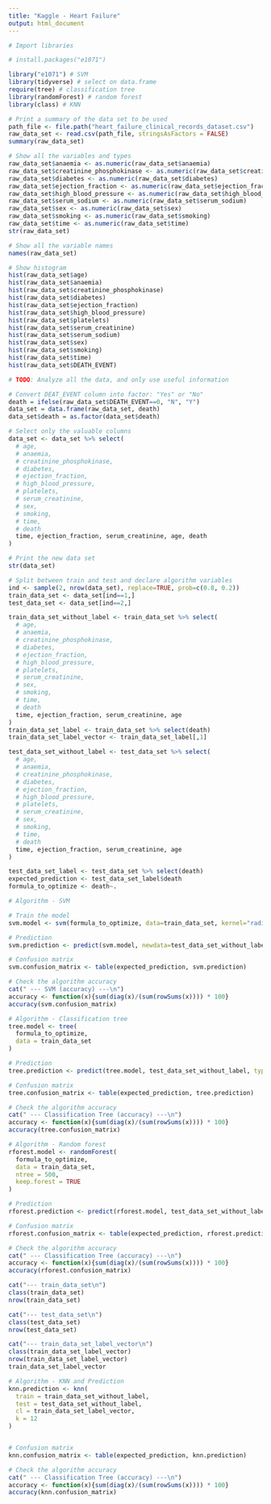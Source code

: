 ```yaml
---
title: "Kaggle - Heart Failure"
output: html_document
---
```


```r
# Import libraries

# install.packages("e1071")

library("e1071") # SVM
library(tidyverse) # select on data.frame
require(tree) # classification tree
library(randomForest) # random forest
library(class) # KNN
```

```r
# Print a summary of the data set to be used
path_file <- file.path("heart_failure_clinical_records_dataset.csv")
raw_data_set <- read.csv(path_file, stringsAsFactors = FALSE)
summary(raw_data_set)
```

```r
# Show all the variables and types
raw_data_set$anaemia <- as.numeric(raw_data_set$anaemia)
raw_data_set$creatinine_phosphokinase <- as.numeric(raw_data_set$creatinine_phosphokinase)
raw_data_set$diabetes <- as.numeric(raw_data_set$diabetes)
raw_data_set$ejection_fraction <- as.numeric(raw_data_set$ejection_fraction)
raw_data_set$high_blood_pressure <- as.numeric(raw_data_set$high_blood_pressure)
raw_data_set$serum_sodium <- as.numeric(raw_data_set$serum_sodium)
raw_data_set$sex <- as.numeric(raw_data_set$sex)
raw_data_set$smoking <- as.numeric(raw_data_set$smoking)
raw_data_set$time <- as.numeric(raw_data_set$time)
str(raw_data_set)

```

```r
# Show all the variable names
names(raw_data_set)
```

```r
# Show histogram
hist(raw_data_set$age)
hist(raw_data_set$anaemia)
hist(raw_data_set$creatinine_phosphokinase)
hist(raw_data_set$diabetes)
hist(raw_data_set$ejection_fraction)
hist(raw_data_set$high_blood_pressure)
hist(raw_data_set$platelets)
hist(raw_data_set$serum_creatinine)
hist(raw_data_set$serum_sodium)
hist(raw_data_set$sex)
hist(raw_data_set$smoking)
hist(raw_data_set$time)
hist(raw_data_set$DEATH_EVENT)
```
```r
# TODO: Analyze all the data, and only use useful information

# Convert DEAT_EVENT column into factor: "Yes" or "No"
death = ifelse(raw_data_set$DEATH_EVENT==0, "N", "Y")
data_set = data.frame(raw_data_set, death)
data_set$death = as.factor(data_set$death)

# Select only the valuable columns
data_set <- data_set %>% select(
  # age,
  # anaemia,
  # creatinine_phosphokinase,
  # diabetes,
  # ejection_fraction,
  # high_blood_pressure,
  # platelets,
  # serum_creatinine,
  # sex,
  # smoking,
  # time,
  # death
  time, ejection_fraction, serum_creatinine, age, death
)

# Print the new data set
str(data_set)
```

```r
# Split between train and test and declare algorithm variables
ind <- sample(2, nrow(data_set), replace=TRUE, prob=c(0.8, 0.2))
train_data_set <- data_set[ind==1,]
test_data_set <- data_set[ind==2,]

train_data_set_without_label <- train_data_set %>% select(
  # age,
  # anaemia,
  # creatinine_phosphokinase,
  # diabetes,
  # ejection_fraction,
  # high_blood_pressure,
  # platelets,
  # serum_creatinine,
  # sex,
  # smoking,
  # time,
  # death
  time, ejection_fraction, serum_creatinine, age
)
train_data_set_label <- train_data_set %>% select(death)
train_data_set_label_vector <- train_data_set_label[,1]

test_data_set_without_label <- test_data_set %>% select(
  # age,
  # anaemia,
  # creatinine_phosphokinase,
  # diabetes,
  # ejection_fraction,
  # high_blood_pressure,
  # platelets,
  # serum_creatinine,
  # sex,
  # smoking,
  # time,
  # death
  time, ejection_fraction, serum_creatinine, age
)

test_data_set_label <- test_data_set %>% select(death)
expected_prediction <- test_data_set_label$death
formula_to_optimize <- death~.

```

```r
# Algorithm - SVM

# Train the model
svm.model <- svm(formula_to_optimize, data=train_data_set, kernel="radial")

# Prediction
svm.prediction <- predict(svm.model, newdata=test_data_set_without_label)

# Confusion matrix
svm.confusion_matrix <- table(expected_prediction, svm.prediction)

# Check the algorithm accuracy
cat(" --- SVM (accuracy) ---\n")
accuracy <- function(x){sum(diag(x)/(sum(rowSums(x)))) * 100}
accuracy(svm.confusion_matrix)
```

```r
# Algorithm - Classification tree
tree.model <- tree(
  formula_to_optimize,
  data = train_data_set
)

# Prediction
tree.prediction <- predict(tree.model, test_data_set_without_label, type="class")

# Confusion matrix
tree.confusion_matrix <- table(expected_prediction, tree.prediction)

# Check the algorithm accuracy
cat(" --- Classification Tree (accuracy) ---\n")
accuracy <- function(x){sum(diag(x)/(sum(rowSums(x)))) * 100}
accuracy(tree.confusion_matrix)

```

```r
# Algorithm - Random forest
rforest.model <- randomForest(
  formula_to_optimize,
  data = train_data_set,
  ntree = 500,
  keep.forest = TRUE
)

# Prediction
rforest.prediction <- predict(rforest.model, test_data_set_without_label)

# Confusion matrix
rforest.confusion_matrix <- table(expected_prediction, rforest.prediction)

# Check the algorithm accuracy
cat(" --- Classification Tree (accuracy) ---\n")
accuracy <- function(x){sum(diag(x)/(sum(rowSums(x)))) * 100}
accuracy(rforest.confusion_matrix)

```


```r
cat("--- train_data_set\n")
class(train_data_set)
nrow(train_data_set)

cat("--- test_data_set\n")
class(test_data_set)
nrow(test_data_set)

cat("--- train_data_set_label_vector\n")
class(train_data_set_label_vector)
nrow(train_data_set_label_vector)
train_data_set_label_vector


```

```r
# Algorithm - KNN and Prediction
knn.prediction <- knn(
  train = train_data_set_without_label,
  test = test_data_set_without_label,
  cl = train_data_set_label_vector,
  k = 12
)


# Confusion matrix
knn.confusion_matrix <- table(expected_prediction, knn.prediction)

# Check the algorithm accuracy
cat(" --- Classification Tree (accuracy) ---\n")
accuracy <- function(x){sum(diag(x)/(sum(rowSums(x)))) * 100}
accuracy(knn.confusion_matrix)

```
